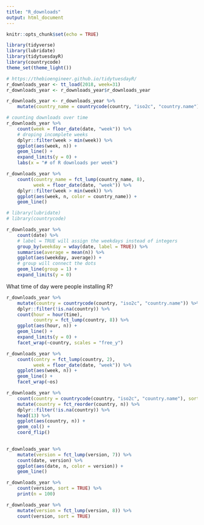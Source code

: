 ```yaml
---
title: "R_downloads"
output: html_document
---
```


```r
knitr::opts_chunk$set(echo = TRUE)
```

```r
library(tidyverse)
library(lubridate)
library(tidytuesdayR)
library(countrycode)
theme_set(theme_light())

# https://thebioengineer.github.io/tidytuesdayR/
r_downloads_year <- tt_load(2018, week=31)
r_downloads_year <- r_downloads_year$r_downloads_year

r_downloads_year <- r_downloads_year %>% 
    mutate(country_name = countrycode(country, "iso2c", "country.name"))
```

```r
# counting downloads over time
r_downloads_year %>% 
    count(week = floor_date(date, "week")) %>% 
    # droping incomplete weeks
    dplyr::filter(week > min(week)) %>% 
    ggplot(aes(week, n)) +
    geom_line() +
    expand_limits(y = 0) +
    labs(x = "# of R downloads per week")
```

```r
r_downloads_year %>% 
    count(country_name = fct_lump(country_name, 8),
          week = floor_date(date, "week")) %>% 
    dplyr::filter(week > min(week)) %>% 
    ggplot(aes(week, n, color = country_name)) +
    geom_line()
```


```r
# library(lubridate)
# library(countrycode)

r_downloads_year %>% 
    count(date) %>% 
    # label = TRUE will assign the weekdays instead of integers
    group_by(weekday = wday(date, label = TRUE)) %>% 
    summarise(average = mean(n)) %>% 
    ggplot(aes(weekday, average)) +
    # group will connect the dots
    geom_line(group = 1) +
    expand_limits(y = 0)
```

What time of day were people installing R?

```r
r_downloads_year %>% 
    mutate(country = countrycode(country, "iso2c", "country.name")) %>% 
    dplyr::filter(!is.na(country)) %>% 
    count(hour = hour(time),
          country = fct_lump(country, 8)) %>%
    ggplot(aes(hour, n)) +
    geom_line() +
    expand_limits(y = 0) +
    facet_wrap(~country, scales = "free_y")
```

```r
r_downloads_year %>% 
    count(contry = fct_lump(country, 2),
          week = floor_date(date, "week")) %>% 
    ggplot(aes(week, n)) +
    geom_line() +
    facet_wrap(~os)
```


```r
r_downloads_year %>% 
    count(country = countrycode(country, "iso2c", "country.name"), sort = TRUE) %>% 
    mutate(country = fct_reorder(country, n)) %>% 
    dplyr::filter(!is.na(country)) %>% 
    head(13) %>% 
    ggplot(aes(country, n)) +
    geom_col() +
    coord_flip()
    
```


```r
r_downloads_year %>% 
    mutate(version = fct_lump(version, 7)) %>% 
    count(date, version) %>% 
    ggplot(aes(date, n, color = version)) +
    geom_line()
```

```r
r_downloads_year %>% 
    count(version, sort = TRUE) %>% 
    print(n = 100)

r_downloads_year %>% 
    mutate(version = fct_lump(version, 8)) %>% 
    count(version, sort = TRUE)
```

